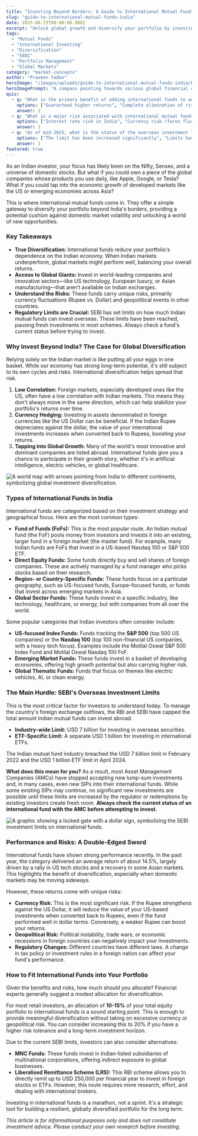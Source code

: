 ```yaml
---
title: "Investing Beyond Borders: A Guide to International Mutual Funds for Indian Investors"
slug: "guide-to-international-mutual-funds-india"
date: 2025-06-25T00:00:00.000Z
excerpt: "Unlock global growth and diversify your portfolio by investing in international mutual funds. Learn the benefits, risks, types of funds, and how to navigate current SEBI regulations."
tags:
  - "Mutual Funds"
  - "International Investing"
  - "Diversification"
  - "SEBI"
  - "Portfolio Management"
  - "Global Markets"
category: "market-concepts"
author: "Praveen Yadav"
heroImage: "/images/uploads/guide-to-international-mutual-funds-india/hero-image.jpg"
heroImagePrompt: "A compass pointing towards various global financial centers on a world map, symbolizing international investment opportunities for an Indian investor."
quiz:
  - q: "What is the primary benefit of adding international funds to an Indian investment portfolio?"
    options: ["Guaranteed higher returns", "Complete elimination of risk", "Geographical diversification"]
    answer: 2
  - q: "What is a major risk associated with international mutual funds for an Indian investor?"
    options: ["Interest rate risk in India", "Currency risk (forex fluctuations)", "High liquidity"]
    answer: 1
  - q: "As of mid-2025, what is the status of the overseas investment limit for Indian mutual funds?"
    options: ["The limit has been increased significantly", "Limits have been reached, pausing new investments in many funds", "There are no limits on overseas investments"]
    answer: 1
featured: true
---
```


As an Indian investor, your focus has likely been on the Nifty, Sensex, and a universe of domestic stocks. But what if you could own a piece of the global companies whose products you use daily, like Apple, Google, or Tesla? What if you could tap into the economic growth of developed markets like the US or emerging economies across Asia?

This is where international mutual funds come in. They offer a simple gateway to diversify your portfolio beyond India's borders, providing a potential cushion against domestic market volatility and unlocking a world of new opportunities.

### Key Takeaways

*   **True Diversification:** International funds reduce your portfolio's dependence on the Indian economy. When Indian markets underperform, global markets might perform well, balancing your overall returns.
*   **Access to Global Giants:** Invest in world-leading companies and innovative sectors—like US technology, European luxury, or Asian manufacturing—that aren't available on Indian exchanges.
*   **Understand the Risks:** These funds carry unique risks, primarily currency fluctuations (Rupee vs. Dollar) and geopolitical events in other countries.
*   **Regulatory Limits are Crucial:** SEBI has set limits on how much Indian mutual funds can invest overseas. These limits have been reached, pausing fresh investments in most schemes. Always check a fund's current status before trying to invest.

### Why Invest Beyond India? The Case for Global Diversification

Relying solely on the Indian market is like putting all your eggs in one basket. While our economy has strong long-term potential, it's still subject to its own cycles and risks. International diversification helps spread that risk.

1.  **Low Correlation:** Foreign markets, especially developed ones like the US, often have a low correlation with Indian markets. This means they don't always move in the same direction, which can help stabilize your portfolio's returns over time.
2.  **Currency Hedging:** Investing in assets denominated in foreign currencies like the US Dollar can be beneficial. If the Indian Rupee depreciates against the dollar, the value of your international investments increases when converted back to Rupees, boosting your returns.
3.  **Tapping into Global Growth:** Many of the world's most innovative and dominant companies are listed abroad. International funds give you a chance to participate in their growth story, whether it's in artificial intelligence, electric vehicles, or global healthcare.

![A world map with arrows pointing from India to different continents, symbolizing global investment diversification.](/images/uploads/guide-to-international-mutual-funds-india/global-diversification-map.png)

### Types of International Funds in India

International funds are categorized based on their investment strategy and geographical focus. Here are the most common types:

*   **Fund of Funds (FoFs):** This is the most popular route. An Indian mutual fund (the FoF) pools money from investors and invests it into an existing, larger fund in a foreign market (the master fund). For example, many Indian funds are FoFs that invest in a US-based Nasdaq 100 or S&P 500 ETF.
*   **Direct Equity Funds:** Some funds directly buy and sell shares of foreign companies. These are actively managed by a fund manager who picks stocks based on their research.
*   **Region- or Country-Specific Funds:** These funds focus on a particular geography, such as US-focused funds, Europe-focused funds, or funds that invest across emerging markets in Asia.
*   **Global Sector Funds:** These funds invest in a specific industry, like technology, healthcare, or energy, but with companies from all over the world.

Some popular categories that Indian investors often consider include:
*   **US-focused Index Funds:** Funds tracking the **S&P 500** (top 500 US companies) or the **Nasdaq 100** (top 100 non-financial US companies, with a heavy tech focus). Examples include the Motilal Oswal S&P 500 Index Fund and Motilal Oswal Nasdaq 100 FoF.
*   **Emerging Market Funds:** These funds invest in a basket of developing economies, offering high growth potential but also carrying higher risk.
*   **Global Thematic Funds:** Funds that focus on themes like electric vehicles, AI, or clean energy.

### The Main Hurdle: SEBI's Overseas Investment Limits

This is the most critical factor for investors to understand today. To manage the country's foreign exchange outflows, the RBI and SEBI have capped the total amount Indian mutual funds can invest abroad.

*   **Industry-wide Limit:** USD 7 billion for investing in overseas securities.
*   **ETF-Specific Limit:** A separate USD 1 billion for investing in international ETFs.

The Indian mutual fund industry breached the USD 7 billion limit in February 2022 and the USD 1 billion ETF limit in April 2024.

**What does this mean for you?**
As a result, most Asset Management Companies (AMCs) have stopped accepting new lump-sum investments and, in many cases, even new SIPs into their international funds. While some existing SIPs may continue, no significant new investments are possible until these limits are increased by the regulator or redemptions by existing investors create fresh room. **Always check the current status of an international fund with the AMC before attempting to invest.**

![A graphic showing a locked gate with a dollar sign, symbolizing the SEBI investment limits on international funds.](/images/uploads/guide-to-international-mutual-funds-india/sebi-investment-limits.png)

### Performance and Risks: A Double-Edged Sword

International funds have shown strong performance recently. In the past year, the category delivered an average return of about 14.5%, largely driven by a rally in US tech stocks and a recovery in some Asian markets. This highlights the benefit of diversification, especially when domestic markets may be moving sideways.

However, these returns come with unique risks:

*   **Currency Risk:** This is the most significant risk. If the Rupee *strengthens* against the US Dollar, it will reduce the value of your US-based investments when converted back to Rupees, even if the fund performed well in dollar terms. Conversely, a weaker Rupee can boost your returns.
*   **Geopolitical Risk:** Political instability, trade wars, or economic recessions in foreign countries can negatively impact your investments.
*   **Regulatory Changes:** Different countries have different laws. A change in tax policy or investment rules in a foreign nation can affect your fund's performance.

### How to Fit International Funds into Your Portfolio

Given the benefits and risks, how much should you allocate? Financial experts generally suggest a modest allocation for diversification.

For most retail investors, an allocation of **10-15%** of your total equity portfolio to international funds is a sound starting point. This is enough to provide meaningful diversification without taking on excessive currency or geopolitical risk. You can consider increasing this to 20% if you have a higher risk tolerance and a long-term investment horizon.

Due to the current SEBI limits, investors can also consider alternatives:
*   **MNC Funds:** These funds invest in Indian-listed subsidiaries of multinational corporations, offering indirect exposure to global businesses.
*   **Liberalised Remittance Scheme (LRS):** This RBI scheme allows you to directly remit up to USD 250,000 per financial year to invest in foreign stocks or ETFs. However, this route requires more research, effort, and dealing with international brokers.

Investing in international funds is a marathon, not a sprint. It's a strategic tool for building a resilient, globally diversified portfolio for the long term.

*This article is for informational purposes only and does not constitute investment advice. Please conduct your own research before investing.*